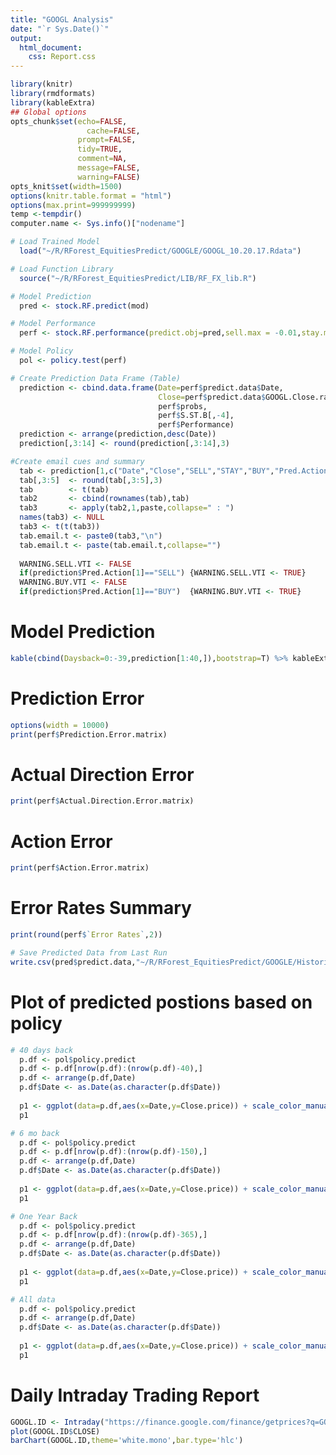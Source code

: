 ---
title: "GOOGL Analysis"
date: "`r Sys.Date()`"
output: 
  html_document:
    css: Report.css
---

```{r knitr_init, echo=FALSE, cache=FALSE,warning=FALSE,message=FALSE}
library(knitr)
library(rmdformats)
library(kableExtra)
## Global options
opts_chunk$set(echo=FALSE,
	             cache=FALSE,
               prompt=FALSE,
               tidy=TRUE,
               comment=NA,
               message=FALSE,
               warning=FALSE)
opts_knit$set(width=1500)
options(knitr.table.format = "html") 
options(max.print=999999999)
temp <-tempdir()
computer.name <- Sys.info()["nodename"]
```

```{r include=FALSE,warning=FALSE,message=FALSE}
# Load Trained Model
  load("~/R/RForest_EquitiesPredict/GOOGLE/GOOGL_10.20.17.Rdata")

# Load Function Library
  source("~/R/RForest_EquitiesPredict/LIB/RF_FX_lib.R")

# Model Prediction
  pred <- stock.RF.predict(mod)

# Model Performance
  perf <- stock.RF.performance(predict.obj=pred,sell.max = -0.01,stay.max = 0.01,buy.max = 99,sell.t=0.6,buy.t=0.6)

# Model Policy
  pol <- policy.test(perf)
```

```{r}
# Create Prediction Data Frame (Table)
  prediction <- cbind.data.frame(Date=perf$predict.data$Date,
                                 Close=perf$predict.data$GOOGL.Close.raw,   # Need to build a function for this line
                                 perf$probs,
                                 perf$S.ST.B[,-4],
                                 perf$Performance)
  prediction <- arrange(prediction,desc(Date))
  prediction[,3:14] <- round(prediction[,3:14],3)

#Create email cues and summary
  tab <- prediction[1,c("Date","Close","SELL","STAY","BUY","Pred.Action")]
  tab[,3:5]  <- round(tab[,3:5],3)
  tab        <- t(tab)
  tab2       <- cbind(rownames(tab),tab)
  tab3       <- apply(tab2,1,paste,collapse=" : ")
  names(tab3) <- NULL
  tab3 <- t(t(tab3))
  tab.email.t <- paste0(tab3,"\n")
  tab.email.t <- paste(tab.email.t,collapse="")
  
  WARNING.SELL.VTI <- FALSE
  if(prediction$Pred.Action[1]=="SELL") {WARNING.SELL.VTI <- TRUE}
  WARNING.BUY.VTI <- FALSE
  if(prediction$Pred.Action[1]=="BUY")  {WARNING.BUY.VTI <- TRUE}
```

# Model Prediction

```{r}
kable(cbind(Daysback=0:-39,prediction[1:40,]),bootstrap=T) %>% kableExtra::kable_styling(bootstrap_options = c("striped", "hover"))
```

# Prediction Error

```{r}
options(width = 10000)
print(perf$Prediction.Error.matrix)
```

# Actual Direction Error

```{r}
print(perf$Actual.Direction.Error.matrix)
```

# Action Error

```{r}
print(perf$Action.Error.matrix)
```
# Error Rates Summary

```{r}
print(round(perf$`Error Rates`,2))
```

```{r}
# Save Predicted Data from Last Run
write.csv(pred$predict.data,"~/R/RForest_EquitiesPredict/GOOGLE/HistoricalData/GOOGLE_pred_data.csv")
```

# Plot of predicted postions based on policy

```{r}
# 40 days back
  p.df <- pol$policy.predict
  p.df <- p.df[nrow(p.df):(nrow(p.df)-40),]
  p.df <- arrange(p.df,Date)
  p.df$Date <- as.Date(as.character(p.df$Date))
  
  p1 <- ggplot(data=p.df,aes(x=Date,y=Close.price)) + scale_color_manual(values=rev(hue_pal()(2)))  + geom_vline(mapping=aes(xintercept = Date,color=Position),size=2) + geom_line(size=1.5) + theme_bw() +ggtitle("40 days back") 
  p1

# 6 mo back
  p.df <- pol$policy.predict
  p.df <- p.df[nrow(p.df):(nrow(p.df)-150),]
  p.df <- arrange(p.df,Date)
  p.df$Date <- as.Date(as.character(p.df$Date))
  
  p1 <- ggplot(data=p.df,aes(x=Date,y=Close.price)) + scale_color_manual(values=rev(hue_pal()(2))) + geom_vline(mapping=aes(xintercept = Date,color=Position),size=2) + geom_line(size=1.5) + theme_bw() +ggtitle("150 days back") + scale_color_manual(values=hue_pal()(2))
  p1

# One Year Back
  p.df <- pol$policy.predict
  p.df <- p.df[nrow(p.df):(nrow(p.df)-365),]
  p.df <- arrange(p.df,Date)
  p.df$Date <- as.Date(as.character(p.df$Date))
  
  p1 <- ggplot(data=p.df,aes(x=Date,y=Close.price)) + scale_color_manual(values=rev(hue_pal()(2))) + geom_vline(mapping=aes(xintercept = Date,color=Position),size=2) + geom_line(size=1.5) + theme_bw() +ggtitle("One year back") + scale_color_manual(values=hue_pal()(2))
  p1

# All data
  p.df <- pol$policy.predict
  p.df <- arrange(p.df,Date)
  p.df$Date <- as.Date(as.character(p.df$Date))
  
  p1 <- ggplot(data=p.df,aes(x=Date,y=Close.price)) + scale_color_manual(values=rev(hue_pal()(2))) + geom_vline(mapping=aes(xintercept = Date,color=Position),size=2) + geom_line(size=0.5) + theme_bw() +ggtitle("All Data") + scale_color_manual(values=hue_pal()(2))
  p1
```

# Daily Intraday Trading Report

```{r}
GOOGL.ID <- Intraday("https://finance.google.com/finance/getprices?q=GOOGL&x=NASDAQ&i=60&p=1d&f=d,c,h,l,o,v")
plot(GOOGL.ID$CLOSE)
barChart(GOOGL.ID,theme='white.mono',bar.type='hlc')
```

